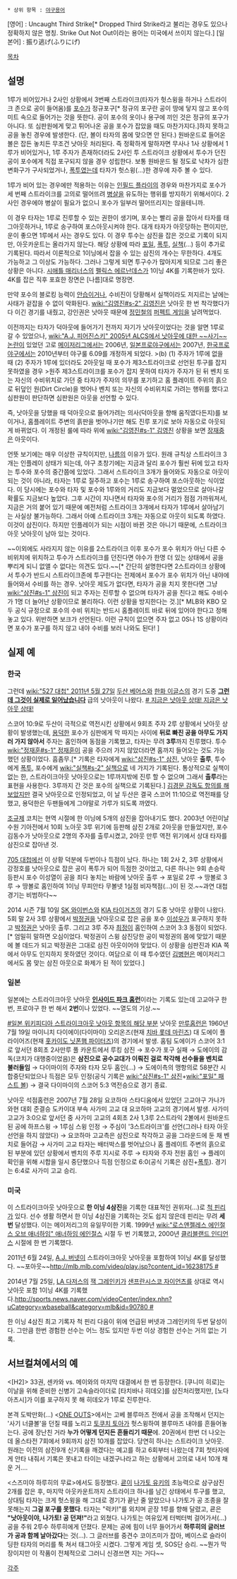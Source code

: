  * 상위 항목 : [[야구용어]]

[영어] : Uncaught Third Strike[* Dropped Third Strike라고 불리는 경우도 있으나 정확하지 않은 명칭. Strike Out Not Out이라는 용어는 미국에서 쓰이지 않는다.]
[일본어] : 振り逃げ(ふりにげ)

[[목차]]
== 설명 ==
1루가 비어있거나 2사인 상황에서 3번째 스트라이크(타자가 헛스윙을 하거나 스트라이크 존으로 공이 들어옴)를 [[포수]]가 정규포구[* 정규의 포구란 공이 땅에 닿지 않고 포수의 미트 속으로 들어가는 것을 뜻한다. 공이 포수의 옷이나 용구에 끼인 것은 정규의 포구가 아니다. 또 심판원에게 맞고 튀어나온 공을 포수가 잡았을 때도 마찬가지다.]하지 못하고 공을 놓친 경우에 발생한다. (단, 볼이 타자의 몸에 맞으면 안 된다.) 원바운드로 들어온 볼은 잡든 놓치든 무조건 낫아웃 처리된다. 즉 정확하게 말하자면 무사나 1사 상황에서 1루가 비어있거나, 1루 주자가 존재하더라도 2사인 투 스트라이크 상황에서 투수가 던진 공이 포수에게 직접 포구되지 않을 경우 성립한다. 보통 원바운드 될 정도로 낙차가 심한 변화구가 구사되었거나, [[폭투]]였는데 타자가 헛스윙(…)한 경우에 자주 볼 수 있다.

1루가 비어 있는 경우에만 적용하는 이유는 [[인필드 플라이]]의 경우와 마찬가지로 포수가 세 번째 스트라이크를 고의로 떨어뜨려 [[병살]]을 유도하는 행위를 방지하기 위해서이다. 2사인 경우에야 병살이 필요가 없으니 포수가 일부러 떨어뜨리지는 않을테니까.

이 경우 타자는 1루로 진루할 수 있는 권한이 생기며, 포수는 빨리 공을 잡아서 타자를 태그아웃하거나, 1루로 송구하여 포스아웃시켜야 한다. 대개 타자가 아웃당하는 편이지만, 운이 좋으면 1루에서 사는 경우도 있다. 이 경우 투수는 삼진을 잡은 것으로 기록이 되지만, 아웃카운트는 올라가지 않는다. 해당 상황에 따라 [[포일]], [[폭투]], [[실책]](...) 등이 추가로 기록된다. 따라서 이론적으로 1이닝에서 잡을 수 있는 삼진의 개수는 무한하다. 4개도 가능하고 그 이상도 가능하다. 그러나 그렇게 되면 투구수가 많아지게 되므로 그리 좋은 상황은 아니다. [[시애틀 매리너스]]의 [[펠릭스 에르난데스]]가 1이닝 4K를 기록한바가 있다. 4K를 잡은 직후 포효한 장면은 [나름]대로 명장면.

만약 포수의 블로킹 능력이 [[안습]]이거나, 수비진이 당황해서 실책이라도 저지르는 날에는 사태가 겉잡을 수 없이 악화된다. [[wiki:"김영진#s-2" 김영진]]은 낫아웃 한 번 착각했다가 다 이긴 경기를 내줬고, 강인권은 낫아웃 때문에 [[정민철]]의 [[퍼펙트 게임]]을 날려먹었다.

이전까지는 타자가 덕아웃에 들어가기 전까지 자기가 낫아웃이었다는 것을 알면 1루로 갈 수 있었으나, [[wiki:"A.J. 피어진스키" 2005년 ALCS에서 낫아웃에 대한 ~~사기~~논란]]이 있었던 고로 [[메이저리그]]에서는 2006년, [[일본프로야구]]에서는 2007년, [[한국프로야구]]에서는 2010년부터 야구룰 6.09를 개정하게 되었다.
>(b) (1) 주자가 1루에 없을 때 (2) 주자가 1루에 있더라도 2아웃일 때 포수가 제3스트라이크로 선언된 투구를 잡지 못하였을 경우
>원주 제3스트라이크를 포수가 잡지 못하여 타자가 주자가 된 뒤 벤치 또는 자신의 수비위치로 가던 중 타자가 주자의 의무를 포기하고 홈 플레이트 주위의 흙으로 뒤덮인 원(Dirt Circle)을 벗어나 벤치 또는 자신의 수비위치로 가려는 행위를 했다고 심판원이 판단하면 심판원은 아웃을 선언할 수 있다. 

즉, 낫아웃을 당했을 때 덕아웃으로 들어가려는 의사(덕아웃을 향해 움직였다든지)를 보이거나, 홈플레이트 주변의 흙판을 벗어나기만 해도 진루 포기로 보아 자동으로 아웃되게 바뀌었다. 이 개정된 룰에 따라 위에 [[wiki:"김영진#s-1" 김영진]] 상황을 보면 [[장재중]]은 아웃이다.

언뜻 보기에는 매우 이상한 규칙이지만, [[나름]]의 이유가 있다. 원래 규칙상 스트라이크 3개는 인플레이 상태가 되는데, 야구 초창기에는 지금과 달리 포수가 훨씬 뒤에 있고 타자는 투수와 포수의 중간쯤에 있었다. 그래서 스트라이크 3개가 들어와도 자동으로 아웃이 되는 것이 아니라, 타자는 1루로 질주하고 포수는 1루로 송구하여 포스아웃하는 식이었다. 이 당시에는 포수와 타자 및 포수와 1루와의 거리도 지금보다 멀었으므로 살아나갈 확률도 지금보다 높았다. 그후 시간이 지나면서 타자와 포수의 거리가 점점 가까워져서, 지금은 거의 붙어 있기 때문에 예전처럼 스트라이크 3개에서 타자가 1루에서 살아남기는 사실상 불가능하다. 그래서 아예 스트라이크 3개는 자동으로 아웃이 되도록 하였다. 이것이 삼진이다. 하지만 인플레이가 되는 시점이 바뀐 것은 아니기 때문에, 스트라이크아웃 낫아웃이 남아 있는 것이다.

~~이외에도 사라지지 않는 이유를 2스트라이크 이후 포수가 포수 위치가 아닌 다른 수비위치에 위치하고 투수가 스트라이크를 던진다면 야수가 한명 더 있는 상태에서 공을 뿌리게 되니 없앨 수 없다는 의견도 있다.~~[* 간단히 설명한다면 2스트라이크 상황에서 투수가 반드시 스트라이크존에 투구한다는 전제에서 포수가 포수 위치가 아닌 내야에 들어와서 수비를 하는 경우. 낫아웃 제도가 없다면, 타자가 공을 치지 못한다면 그냥 [[wiki:"삼진#s-1" 삼진]]이 되고 주자는 진루할 수 없으며 타자가 공을 친다고 해도 수비수가 1명 더 늘어난 상황이므로 불리하다. 이런 상황을 방지한다는 것.][* MLB와 KBO 모두 공식 규정으로 포수의 수비 위치는 반드시 홈플레이트 바로 뒤에 있어야 한다고 정해놓고 있다. 위반하면 보크가 선언된다. 이런 규칙이 없으면 주자 없고 0S나 1S 상황이라면 포수가 포구를 하지 않고 내야 수비를 보러 나와도 된다! ]

== 실제 예 ==
=== 한국 ===
그런데 [[wiki:"527 대첩" 2011년 5월 27일]] [[두산 베어스]]와 [[한화 이글스]]의 경기 도중 '''[[그런데 그것이 실제로 일어났습니다]]''' 급의 낫아웃이 나왔다. [http://sports.news.naver.com/videoCenter/index.nhn?category=kbo&id=1684&gameId=20110527HHOB0&listType=game&date=20110527 # 지금은 낫아웃 상태! 지금은 낫아웃 상태!]

스코어 10:9로 두산이 극적으로 역전시킨 상황에서 9회초 주자 2루 상황에서 낫아웃 상황이 발생했는데, [[용덕한]] 포수가 심판에게 막 따지는 사이에 '''뒤로 빠진 공을 아무도 가지러 가지 않아서''' 주자는 홈인하며 동점을 기록했고, 타자는 무려 '''3루'''까지 진루했다. 투수 [[wiki:"정재훈#s-1" 정재훈]]이 공을 주으러 가지 않았더라면 홈까지 들어오는 것도 가능했던 상황이었다. 흠좀무.[* 기록은 타자에게 [[wiki:"삼진#s-1" 삼진]], 낫아웃 '''출루''', 투수에게 [[폭투]], 포수에게 [[wiki:"실책#s-2" 실책]]으로 네 가지가 기록된다. 통상적으로 실책이 없는 한, 스트라이크아웃 낫아웃으로는 1루까지밖에 진루 할 수 없으며 그래서 '''출루'''라는 표현을 사용한다. 3루까지 간 것은 포수의 실책으로 기록된다.] [http://xportsnews.hankyung.com/?ac=article_view&entry_id=170810 김경문 감독도 항의를 해 보았지만] 결국 낫아웃으로 인정되었고, 이 날 두산은 결국 스코어 11:10으로 역전패를 당했고, 용덕한은 두팬들에게 그야말로 가루가 되도록 까였다.

[[조규제]] 코치는 현역 시절에  한 이닝에 5개의 삼진을 잡아내기도 했다. 2003년 어린이날 수원 기아전에서 10회 노아웃 3루 위기에 등판해 삼진 2개로 2아웃을 만들었지만, 포수 김동수가 낫아웃으로 2명의 주자를 출루시켰고, 2아웃 만루 역전 위기에서 상대 타자를 삼진으로 잡아낸 것.

[[705 대첩]]에선 이 상황 덕분에 두번이나 득점이 났다. 하나는 1회 2사 2, 3루 상황에서 강정호를 낫아웃으로 잡은 공이 폭투가 되어 득점한 것이었고, 다른 하나는 9회 손승락 등판시 포수 이성열이 공을 죄다 놓치는 바람에 낫아웃 출루 → 포일로 2루 → 땅볼로 3루 → 땅볼로 홈인하여 1이닝 무피안타 무볼넷 1실점 비자책점(…)이 된 것.~~과연 대첩 경기는 비범하다~~

2014 시즌 7월 10일 [[SK 와이번스]]와 [[KIA 타이거즈]]의 경기 도중 낫아웃 상황이 나왔다. 5회 말 2사 3루 상황에서 [[박정권]]을 낫아웃으로 잡은 공을 포수 [[이성우]]가 포구하지 못하고 [[박정권]]은 낫아웃 출루. 그리고 3루 주자 [[최정]]이 홈인하여 스코어 3:3 동점이 되었다.[* 엄밀히 말하면 오심이었다. 박정권이 스윙 삼진당한 공이 박정권의 몸에 맞았기 때문에 볼 데드가 되고 박정권은 그대로 삼진 아웃이어야 맞았다. 이 상황을 심판진과 KIA 쪽에서 아무도 인지하지 못하였던 것이다. 여담으로 이 때 투수였던 [[김병현]]은 메이저리그에서도 몸 맞는 삼진 아웃으로 화제가 된 적이 있었다.]
=== 일본 ===
일본에는 스트라이크아웃 낫아웃 '''[[인사이드 파크 홈런]]'''이라는 기록도 있는데 고교야구 한 번, 프로야구 한 번 해서 '''2번'''이나 있었다. ~~열도의 기상.~~ 

[http://ja.wikipedia.org/wiki/%E6%8C%AF%E3%82%8A%E9%80%83%E3%81%92#.E7.8F.8D.E8.A8.98.E9.8C.B2 #일본 위키피디아 스트라이크아웃 낫아웃 항목의 해당 부분] 낫아웃 [[만루홈런]]은 1960년 7월 19일 마이니치 다이에이(다이마이) 오리온즈(현재 [[치바 롯데 마린즈]]) 대 도에이 플라이어즈(현재 [[홋카이도 닛폰햄 파이터즈]])의 경기에서 발생. 홈팀 도에이가 스코어 3:1로 앞서던 8회초 2사만루 풀 카운트에서 루킹 삼진 → 포수가 포구 실패 → 도에이의 감독(코치가 대행중이었음)은 '''삼진으로 공수교대가 이뤄진 걸로 착각해 선수들을 벤치로 불러들임''' → 다이마이의 주자와 타자 모두 홈인(…)  → 도에이측의 맹항의로 58분간 시합중단되었으나 득점은 모두 인정(공식 기록은 [[wiki:"삼진#s-1" 삼진]]+[[wiki:"포일" 패스트 볼]]) → 결국 다이마이의 스코어 5:3 역전승으로 경기 종료. 

낫아웃 석점홈런은 2007년 7월 28일 요코하마 스타디움에서 있었던 고교야구 가나가와현 대회 준결승 도카이대 부속 사가미 고교 대 요코하마 고교의 경기에서 발생. 사가미 고교가 3:0으로 앞서던 중 사가미 고교의 4회초 2사 1,3루 2스트라익 2볼에서 원바운드된 공에 하프스윙 → 1루심 스윙 인정 → 주심이 '3스트라이크'를 선언(그러나 타자 아웃 선언을 하지 않았다) → 요코하마 고교측은 삼진으로 착각하고 공을 그라운드에 둔 채 벤치로 들어감 → 사가미 고교 타자는 배터박스를 벗어났으나 홈 플레이트 주변의 흙으로 된 부분에 있던 상황에서 벤치의 주루 지시로 주루 → 타자와 주자 전원 홈인 → 플레이 확인을 위해 시합을 일시 중단했으나 득점 인정으로 6:0(공식 기록은 삼진+[[폭투]]). 경기는 6:4로 사가미 고교 승리.

=== 미국 ===
이 스트라이크아웃 낫아웃으로 '''한 이닝 4삼진'''을 기록한 대표적인 권위자(…)로 [[척 핀리]]가 있다. 선수 생활 하면서 한 이닝 4삼진을 기록하는 것도 쉽지 않은데 핀리는 무려 '''세 번''' 달성했다. 이는 메이저리그의 유일무이한 기록. 1999년 [[wiki:"로스앤젤레스 에인절스 오브 애너하임" 애너하임 에인절스]] 시절 두 번 기록했고, 2000년 [[클리블랜드 인디언스]] 시절에 한 번 기록했다.

2011년 6월 24일, [[A.J. 버넷]]이 스트라이크아웃 낫아웃을 포함하여 1이닝 4K를 달성했다. ~~포아웃~~[[http://mlb.mlb.com/video/play.jsp?content_id=16238175 #]]

2014년 7월 25일, [[LA 다저스]]의 [[잭 그레인키]]가 [[샌프란시스코 자이언츠]]를 상대로 역시 낫아웃 포함 1이닝 4K를 기록했다.[[http://sports.news.naver.com/videoCenter/index.nhn?uCategory=wbaseball&category=mlb&id=90780 #]]

한 이닝 4삼진 최고 기록자 척 핀리 다음이 위에 언급된 버넷과 그레인키의 두번 달성이다. 그만큼 한번 경험한 선수는 어느 정도 있지만 두번 이상 경험한 선수는 거의 없는 기록.

== 서브컬쳐에서의 예 ==
<[H2]> 33권, 센카와 vs. 메이와의 마지막 대결에서 한 번 등장한다. [쿠니미 히로]는 이날을 위해 준비한 신병기 고속슬라이더로 [타치바나 히데오]를 삼진처리했지만, [노다 아츠시]가 이를 포구하지 못 해 히데오가 1루로 진루한다.

본격 도박만화(…) <[[ONE OUTS]]>에서는 고베 블루마즈 전에서 공을 조작해서 던지는 '사기 너클볼'을 던질 때를 노리고 [[토쿠치 토아]]가 헛스윙하여 블루마즈 내야를 흔들어놓는다. 공에 장난친 거라 '''누가 어떻게 던지든 흔들리기 때문'''에. 20권에서 한번 더 나오는데 올스타전 7회에서 9회까지 삼진 10개를 잡았다. 당연히 하나는 스트라이크 낫아웃. 원래는 이전의 삼진9개 신기록을 깨겠다는 예고를 하고 6회부터 나왔는데 7회 첫타자에게 안타 내줘서 기록은 못내고 타이는 내겠구나라고 하는 상황에서 고의로 내서 10개 채운 거….

<스즈미야 하루히의 무료>에서도 등장했다. [[쿈]]이 [[나가토 유키]]의 초능력으로 삼구삼진 2개를 잡은 후, 마지막 아웃카운트까지 스트라이크 하나를 남긴 상태에서 투구를 했고, 상대팀 타자는 크게 헛스윙을 해 그대로 경기가 끝난 줄 알았으나 나가토가 공 조종을 잘못해는지 '''그걸 포구를 못했다'''. 타자는 "럭키!"를 외치며 곧장 1루를 향해 달렸고, 쿈은 '''"낫아웃이야, 나가토! 공 던져!"'''라고 외쳤다. 나가토는 여유있게 터벅터벅 걸어가서(…) 공을 주워 2루수 하루히에게 던졌다. 문제는 공에 힘이 너무 들어가서 '''하루히의 글러브가 공과 함께 날아갔다'''는 것(…). 그 글러브를 중견수 코이즈미가 잡아, 베이스로 슬라이딩한 타자의 머리를 툭 쳐서 태그아웃 시켰다. 그렇게 게임 셋, SOS단 승리. ~~뭔가 막장이지만 이 작품이 전체적으로 그러니 신경쓰면 지는 거다~~

[[각주]]
